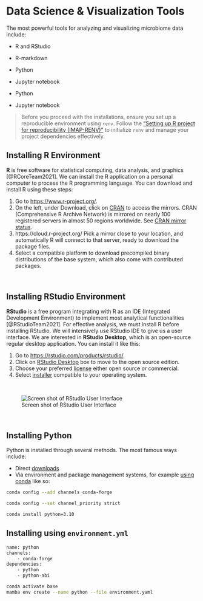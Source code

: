 # Data Science & Visualization Tools
The most powerful tools for analyzing and visualizing microbiome data include:

- R and RStudio
- R-markdown
- Python
- Jupyter notebook

- Python
- Jupyter notebook

> Before you proceed with the installations, ensure you set up a reproducible environment using `renv`. Follow the ["Setting up R project for reproducibility (IMAP-RENV)"](https://tmbuza.github.io/imap-rproject-management/) to initialize `renv` and manage your project dependencies effectively.


## Installing R Environment 

**R** is free software for statistical computing, data analysis, and graphics [@RCoreTeam2021]. We can install the R application on a personal computer to process the R programming language. You can download and install R using these steps:

1. Go to [https://www.r-project.org/](https://www.r-project.org/).
2. On the left, under Download, click on [CRAN](http://cran.r-project.org/mirrors.html) to access the mirrors. CRAN (Comprehensive R Archive Network) is mirrored on nearly 100 registered servers in almost 50 regions worldwide. See [CRAN mirror status](https://cran.r-project.org/mirmon_report.html).
3. https://cloud.r-project.org/ Pick a mirror close to your location, and automatically R will connect to that server, ready to download the package files.
4. Select a compatible platform to download precompiled binary distributions of the base system, which also come with contributed packages.

<br>

## Installing RStudio Environment

<!-- <a href=""><img src="images/rstudio.png" alt="RStudio" width="10" style="padding: 0 15px; float: left;"/></a> -->

**RStudio** is a free program integrating with R as an IDE (Integrated Development Environment) to implement most analytical functionalities [@RStudioTeam2021]. For effective analysis, we must install R before installing RStudio. We will intensively use RStudio IDE to give us a user interface. We are interested in **RStudio Desktop**, which is an open-source regular desktop application. You can install it like this:

1. Go to [https://rstudio.com/products/rstudio/](https://rstudio.com/products/rstudio/).
2. Click on [RStudio Desktop](https://rstudio.com/products/rstudio/#rstudio-desktop) box to move to the open source edition.
3. Choose your preferred [license](https://rstudio.com/products/rstudio/download/) either open source or commercial.
4. Select [installer](https://rstudio.com/products/rstudio/download/#download) compatible to your operating system.

<br>


![Screen shot of RStudio User Interface](images/RStudioIDE.png)

<br>

## Installing Python
Python is installed through several methods. The most famous ways include:

- Direct [downloads](https://www.python.org/downloads/)
- Via environment and package management systems, for example [using conda](https://www.practicaldatascience.org/html/setup_python.html) like so:

```bash
conda config --add channels conda-forge

conda config --set channel_priority strict

conda install python=3.10
```

## Installing using `environment.yml`

```bash
name: python
channels:
    - conda-forge
dependencies:
    - python
    - python-abi
```

```bash
conda activate base
mamba env create --name python --file environment.yaml
```
